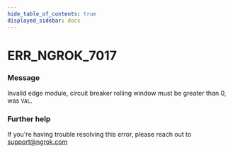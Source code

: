 ```yaml
---
hide_table_of_contents: true
displayed_sidebar: docs
---
```



# ERR_NGROK_7017

### Message

Invalid edge module, circuit breaker rolling window must be greater than 0, was `VAL`.

<ErrorDetails error="err_ngrok_7017" />

### Further help

If you're having trouble resolving this error, please reach out to [support@ngrok.com](mailto:support@ngrok.com?subject=Help%20with%20ERR_NGROK_7017)
